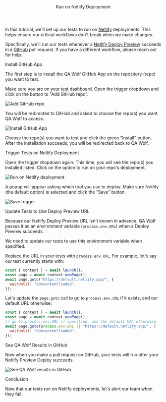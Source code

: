 

<Layout>

<Header>Run on Netlify Deployment</Header>

In this tutorial, we'll set up our tests to run on <a href="https://www.netlify.com/" target="_blank">Netlify</a> deployments. This helps ensure our critical workflows don't break when we make changes.

Specifically, we'll run our tests whenever a <a href="https://www.netlify.com/blog/2016/07/20/introducing-deploy-previews-in-netlify/" target="_blank">Netlify Deploy Preview</a> succeeds in a <a href="https://github.com/" target="_blank">GitHub</a> pull request. If you have a different workflow, please <Link href="community">reach out for help</Link>.

<SubHeader>Install GitHub App</SubHeader>

The first step is to install the QA Wolf GitHub App on the repository (repo) you want to test.

Make sure you are on your <a href="https://qawolf.com/tests" target="_blank">test dashboard</a>. Open the trigger dropdown and click on the button to "Add GitHub repo".

<Image
  alt="Add GitHub repo"
  height={278}
  src="/docs/run-on-netlify-deployment/add-github-repo.png"
  width={300}
/>

You will be redirected to GitHub and asked to choose the repo(s) you want QA Wolf to access.

<Image
  alt="Install GitHub App"
  height={528}
  src="/docs/run-on-netlify-deployment/install-github-app.png"
  width={400}
/>

Choose the repo(s) you want to test and click the green "Install" button. After the installation succeeds, you will be redirected back to QA Wolf.

<SubHeader>Trigger Tests on Netlify Deployment</SubHeader>

Open the trigger dropdown again. This time, you will see the repo(s) you installed listed. Click on the option to run on your repo's deployment.

<Image
  alt="Run on Netlify deployment"
  height={408}
  src="/docs/run-on-netlify-deployment/run-on-deployment.png"
  width={400}
/>

A popup will appear asking which tool you use to deploy. Make sure Netlify (the default option) is selected and click the "Save" button.

<Image
  alt="Save trigger"
  height={837}
  src="/docs/run-on-netlify-deployment/save.png"
  width={1600}
/>

<SubHeader>Update Tests to Use Deploy Preview URL</SubHeader>

Because our Netlify Deploy Preview URL isn't known in advance, QA Wolf passes it as an <Link href="use-environment-variables">environment variable</Link> (`process.env.URL`) when a Deploy Preview succeeds.

We need to update our tests to use this environment variable when specified.

Replace the URL in your tests with `process.env.URL`. For example, let's say our test currently starts with:

```js
const { context } = await launch();
const page = await context.newPage();
await page.goto("https://default.netlify.app/", {
  waitUntil: "domcontentloaded",
});
```

Let's update the `page.goto` call to go to `process.env.URL` if it exists, and our default URL otherwise:

```js
const { context } = await launch();
const page = await context.newPage();
// go to process.env.URL if specified, and the default URL otherwise
await page.goto(process.env.URL || "https://default.netlify.app/", {
  waitUntil: "domcontentloaded",
});
```

<SubHeader>See QA Wolf Results in GitHub</SubHeader>

Now when you make a pull request on GitHub, your tests will run after your Netlify Preview Deploy succeeds.

<Image
  alt="See QA Wolf results in GitHub"
  height={598}
  src="/docs/run-on-netlify-deployment/github-checks.png"
  width={1200}
/>

<SubHeader>Conclusion</SubHeader>

Now that our tests run on Netlify deployments, let's <Link href="send-slack-alerts">alert our team</Link> when they fail.

</Layout>

